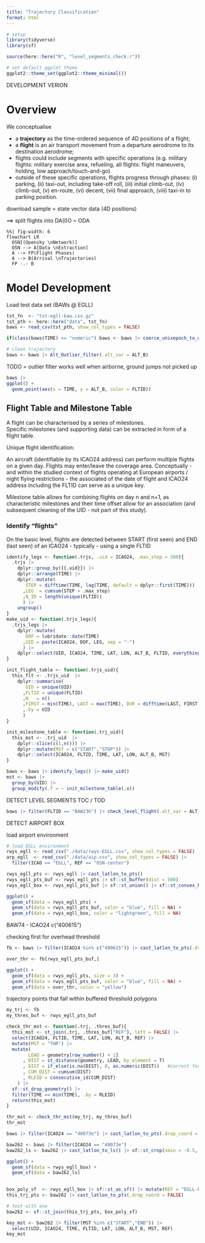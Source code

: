 ```yaml
---
title: "Trajectory Classification"
format: html
---
```


```r
# setup
library(tidyverse)
library(sf)

source(here::here("R", "level_segments_check.r"))

# set default ggplot theme
ggplot2::theme_set(ggplot2::theme_minimal())
```

DEVELOPMENT VERION

# Overview

We conceptualise 

* a **trajectory** as the time-ordered sequence of 4D positions of a flight;
* a **flight** is an air transport movement from a departure aerodrome to its destination aerodrome;
* flights could include segments with specific operations (e.g. military flights: military exercise area, refueling, all flights: flight maneuvers, holding, low approach/touch-and-go)
* outside of these specific operations, flights progress through phases: (i) parking, (ii) taxi-out, including take-off roll, (iii) initial climb-out, (iv) climb-out, (v) en-route, (vi) decent, (vii) final approach, (viii) taxi-in to parking position.

download sample = state vector data (4D positions)

==> split flights into DA(I)O ~ ODA

```mermaid
%%| fig-width: 6
flowchart LR
  OSN[(Opensky \nNetwork)] 
  OSN --> A[Data \nExtraction] 
  A --> FP(Flight Phases)
  A --> B(Arrival \nTrajectories)
  FP -.- B
```




# Model Development 

Load test data set (BAWs @ EGLL)

```r
tst_fn  <- "tst-egll-baw.csv.gz"
tst_pth <- here::here("data", tst_fn)
baws <- read_csv(tst_pth, show_col_types = FALSE)

if(class(baws$TIME) == "numeric") baws <- baws |> coerce_unixepoch_to_datetime()

# clean trajectory
baws <- baws |> Alt_Outlier_filter(.alt_var = ALT_B)
```

TODO = outlier filter works well when airborne, ground jumps not picked up

```r
baws |> 
ggplot() +
  geom_point(aes(x = TIME, y = ALT_B, color = FLTID))
```

## Flight Table and Milestone Table

A flight can be characterised by a series of milestones.    
Specific milestones (and supporting data) can be extracted in form of a flight table.

Unique flight identification:

An aircraft (identifiable by its ICAO24 address) can perform multiple flights on a given day.
Flights may enter/leave the coverage area.
Conceptually - and within the studied context of flights operating at European airports / night flying restrictions - the associated of the date of flight and ICAO24 address including the FLTID can serve as a unique key.

Milestone table allows for combining flights on day n and n+1, as characteristic milestones and their time offset allow for an association (and subsequent cleaning of the UID - not part of this study).

### Identify "flights" 

On the basic level, flights are detected between START (first seen) and END (last seen) of an ICAO24 - typically - using a single FLTID

```r
identify_legs <- function(.trjs, .uid = ICAO24, .max_step = 300){
  .trjs |> 
    dplyr::group_by({{.uid}}) |> 
    dplyr::arrange(TIME) |> 
    dplyr::mutate(
       STEP = difftime(TIME, lag(TIME, default = dplyr::first(TIME))) |> as.numeric()
      ,LEG  = cumsum(STEP > .max_step)
      ,N_ID = length(unique(FLTID))
      ) |> 
    ungroup()
} 
make_uid <- function(.trjs_legs){
  .trjs_legs |> 
    dplyr::mutate(
       DOF = lubridate::date(TIME) 
      ,UID = paste(ICAO24, DOF, LEG, sep = "-")
      ) |> 
    dplyr::select(UID, ICAO24, TIME, LAT, LON, ALT_B, FLTID, everything())
}

init_flight_table <- function(.trjs_uid){
  this_flt <- .trjs_uid  |> 
    dplyr::summarise(
       UID = unique(UID)
      ,FLTID = unique(FLTID) 
      ,N   = n()
      ,FIRST = min(TIME), LAST = max(TIME), DUR = difftime(LAST, FIRST, units = "min")
      ,.by = UID
      ) 
}

init_milestone_table <- function(.trj_uid){
  this_mst <- .trj_uid  |> 
    dplyr::slice(c(1,n())) |> 
    dplyr::mutate(MST = c("START","STOP")) |> 
    dplyr::select(ICAO24, FLTID, TIME, LAT, LON, ALT_B, MST)
}
```


```r
baws <- baws |> identify_legs() |> make_uid() 
mst <- baws |> 
  group_by(UID) |> 
  group_modify(.f = ~ init_milestone_table(.x))
```

DETECT LEVEL SEGMENTS
TOC / TOD

```r
baws |> filter(FLTID == "BAW236") |> check_level_flight(.alt_var = ALT_B) |> ggplot() + geom_point(aes(x = TIME, y = ALT_B, color = as.factor(LEVEL)))
```

DETECT AIRPORT BOX

load airport environment

```r
# load EGLL environment
rwys_egll <- read_csv("./data/rwys-EGLL.csv", show_col_types = FALSE)
arp_egll  <- read_csv("./data/aip.csv", show_col_types = FALSE) |>
  filter(ICAO == "EGLL", REF == "OSN-center")

rwys_egll_pts <- rwys_egll |> cast_latlon_to_pts()
rwys_egll_pts_buf <- rwys_egll_pts |> sf::st_buffer(dist = 500)
rwys_egll_box <- rwys_egll_pts_buf |> sf::st_union() |> sf::st_convex_hull()
```

```r
ggplot() +
  geom_sf(data = rwys_egll_pts) +
  geom_sf(data = rwys_egll_pts_buf, color = "blue", fill = NA) +
  geom_sf(data = rwys_egll_box, color = "lightgreen", fill = NA) 
```

BAW74 - ICAO24 c("400615")

checking first for overhead threshold

```r
fb <- baws |> filter(ICAO24 %in% c("400615")) |> cast_latlon_to_pts(.drop_coord = FALSE)

over_thr <- fb[rwys_egll_pts_buf,]

ggplot() +
  geom_sf(data = rwys_egll_pts, size = 3) +
  geom_sf(data = rwys_egll_pts_buf, color = "blue", fill = NA) +
  geom_sf(data = over_thr, color = "yellow")
```

trajectory points that fall within buffered threshold polygons

```r
my_trj <- fb
my_thres_buf <- rwys_egll_pts_buf

check_thr_mst <- function(.trj, .thres_buf){
  this_mst <- st_join(.trj, .thres_buf["REF"], left = FALSE) |> 
  select(ICAO24, FLTID, TIME, LAT, LON, ALT_B, REF) |> 
  mutate(MST = "THR") |> 
  mutate(
        LEAD = geometry[row_number() + 1]
      , DIST = st_distance(geometry, LEAD, by_element = T)
      , DIST = if_else(is.na(DIST), 0, as.numeric(DIST))   #correct for lead/NA
      , CUM_DIST = cumsum(DIST)
      , RLEID = consecutive_id(CUM_DIST)
    ) |> 
  sf::st_drop_geometry() |> 
  filter(TIME == min(TIME), .by = RLEID)
  return(this_mst)
}

thr_mst <- check_thr_mst(my_trj, my_thres_buf)
thr_mst
```


```r
baws |> filter(ICAO24 == "40073e") |> cast_latlon_to_pts(.drop_coord = FALSE) |> sf::st_crop(xmin = -1, xmax = 0, ymin = 51.2, ymax = 51.6) |>  ggplot() + geom_point(aes(x = LON, y = LAT)) + geom_sf(data = rwys_egll_pts_buf) 
```

```r
baw262 <- baws |> filter(ICAO24 == "40073e")
baw262_ls <- baw262 |> cast_latlon_to_ls() |> sf::st_crop(xmin = -0.5, xmax = 0, ymin = 51.2, ymax = 51.6)

ggplot() +
  geom_sf(data = rwys_egll_box) +
  geom_sf(data = baw262_ls)
  
```

```r
box_poly_sf  <- rwys_egll_box |> sf::st_as_sf() |> mutate(REF = "EGLL-box") |> rename(geometry = x)
this_trj_pts <- baw262 |> cast_latlon_to_pts(.drop_coord = FALSE)

# test with one
baw262 <- sf::st_join(this_trj_pts, box_poly_sf)

key_mst <- baw262 |> filter(MST %in% c("START","END")) |> 
  select(UID, ICAO24, TIME, FLTID, LAT, LON, ALT_B, MST, REF)
key_mst
```

